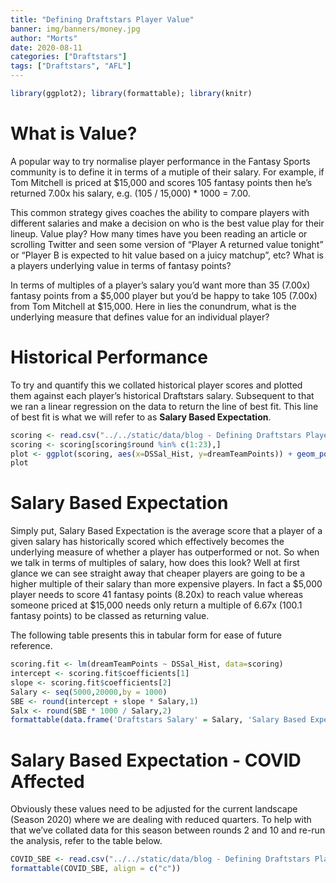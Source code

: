 ```yaml
---
title: "Defining Draftstars Player Value"
banner: img/banners/money.jpg
author: "Morts"
date: 2020-08-11
categories: ["Draftstars"]
tags: ["Draftstars", "AFL"]
---
```


```r
library(ggplot2); library(formattable); library(knitr)
```

# What is Value?

A popular way to try normalise player performance in the Fantasy Sports community is to define it in terms of a mutiple of their salary. For example, if Tom Mitchell is priced at $15,000 and scores 105 fantasy points then he's returned 7.00x his salary, e.g. (105 / 15,000) * 1000 = 7.00. 

This common strategy gives coaches the ability to compare players with different salaries and make a decision on who is the best value play for their lineup. Value play? How many times have you been reading an article or scrolling Twitter and seen some version of "Player A returned value tonight" or "Player B is expected to hit value based on a juicy matchup", etc? What is a players underlying value in terms of fantasy points?

In terms of multiples of a player's salary you'd want more than 35 (7.00x) fantasy points from a $5,000 player but you'd be happy to take 105 (7.00x) from Tom Mitchell at $15,000. Here in lies the conundrum, what is the underlying measure that defines value for an individual player?

# Historical Performance

To try and quantify this we collated historical player scores and plotted them against each player's historical Draftstars salary. Subsequent to that we ran a linear regression on the data to return the line of best fit. This line of best fit is what we will refer to as <b>Salary Based Expectation</b>.

```r
scoring <- read.csv("../../static/data/blog - Defining Draftstars Player Value/blog - Draftstars Historical Pricing & Scoring.csv")
scoring <- scoring[scoring$round %in% c(1:23),]
plot <- ggplot(scoring, aes(x=DSSal_Hist, y=dreamTeamPoints)) + geom_point(color = "grey") + geom_smooth(method='lm', color = "forestgreen") + theme_minimal() + labs(title="Historical Fantasy Score vs Draftstars Salary ", subtitle = "Season 2019, Rounds 1-23", x ="Player Salary", y = "Fantasy Points")
plot
```

# Salary Based Expectation

Simply put, Salary Based Expectation is the average score that a player of a given salary has historically scored which effectively becomes the underlying measure of whether a player has outperformed or not. So when we talk in terms of multiples of salary, how does this look? Well at first glance we can see straight away that cheaper players are going to be a higher multiple of their salary than more expensive players. In fact a $5,000 player needs to score 41 fantasy points (8.20x) to reach value whereas someone priced at $15,000 needs only return a multiple of 6.67x (100.1 fantasy points) to be classed as returning value. 

The following table presents this in tabular form for ease of future reference. 

```r
scoring.fit <- lm(dreamTeamPoints ~ DSSal_Hist, data=scoring)
intercept <- scoring.fit$coefficients[1]
slope <- scoring.fit$coefficients[2]
Salary <- seq(5000,20000,by = 1000) 
SBE <- round(intercept + slope * Salary,1)
Salx <- round(SBE * 1000 / Salary,2)
formattable(data.frame('Draftstars Salary' = Salary, 'Salary Based Expectation' = SBE, 'Multiple of Salary' = Salx), align = c("c"))
```

# Salary Based Expectation - COVID Affected

Obviously these values need to be adjusted for the current landscape (Season 2020) where we are dealing with reduced quarters. To help with that we've collated data for this season between rounds 2 and 10 and re-run the analysis, refer to the table below. 

```r
COVID_SBE <- read.csv("../../static/data/blog - Defining Draftstars Player Value/blog - COVID Draftstars Salary Based Expectation.csv")
formattable(COVID_SBE, align = c("c"))
```